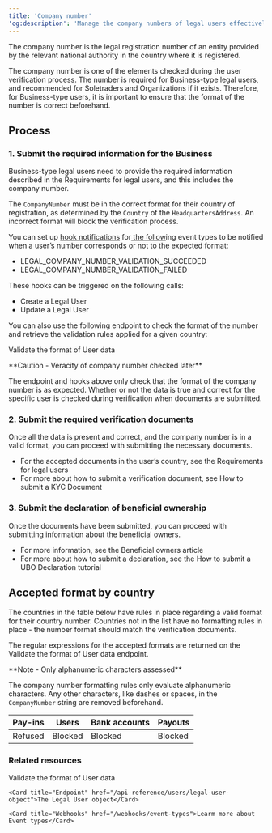 ```yaml
---
title: 'Company number'  
'og:description': 'Manage the company numbers of legal users effectively, and see all expected formats per country, to accelerate the KYB verification process.'  
---
```


The company number is the legal registration number of an entity provided by the relevant national authority in the country where it is registered.  

The company number is one of the elements checked during the user verification process. The number is required for Business-type legal users, and recommended for Soletraders and Organizations if it exists. Therefore, for Business-type users, it is important to ensure that the format of the number is correct beforehand.  

## Process  

### 1. Submit the required information for the Business  

Business-type legal users need to provide the required information described in the Requirements for legal users, and this includes the company number.  

The `CompanyNumber` must be in the correct format for their country of registration, as determined by the `Country` of the `HeadquartersAddress`. An incorrect format will block the verification process.   

You can set up <a href="">hook notifications</a> for<a href=""> the follow</a>ing event types to be notified when a user’s number corresponds or not to the expected format:  
- LEGAL_COMPANY_NUMBER_VALIDATION_SUCCEEDED  
- LEGAL_COMPANY_NUMBER_VALIDATION_FAILED  

These hooks can be triggered on the following calls:  
- Create a Legal User  
- Update a Legal User  

You can also use the following endpoint to check the format of the number and retrieve the validation rules applied for a given country:  

<Card title="Endpoint" href="/api-reference/user-data-format/validate-user-data-format">Validate the format of User data</Card> 

<Warning>  
**Caution - Veracity of company number checked later** 
  
The endpoint and hooks above only check that the format of the company number is as expected. Whether or not the data is true and correct for the specific user is checked during verification when documents are submitted.  
</Warning>  

### 2. Submit the required verification documents  

Once all the data is present and correct, and the company number is in a valid format, you can proceed with submitting the necessary documents.  
- For the accepted documents in the user’s country, see the Requirements for legal users  
- For more about how to submit a verification document, see How to submit a KYC Document  

### 3. Submit the declaration of beneficial ownership  

Once the documents have been submitted, you can proceed with submitting information about the beneficial owners.  
- For more information, see the Beneficial owners article  
- For more about how to submit a declaration, see the How to submit a UBO Declaration tutorial  

## Accepted format by country  

The countries in the table below have rules in place regarding a valid format for their country number. Countries not in the list have no formatting rules in place - the number format should match the verification documents.  

The regular expressions for the accepted formats are returned on the Validate the format of User data endpoint.  

<Note>  
**Note - Only alphanumeric characters assessed** 
  
The company number formatting rules only evaluate alphanumeric characters. Any other characters, like dashes or spaces, in the `CompanyNumber` string are removed beforehand.  
</Note>

<table class="html-table">
    <thead>
        <tr>
            <th class="header">Pay-ins</th>
            <th class="header">Users</th>
            <th class="header">Bank accounts</th>
            <th class="header">Payouts</th>
        </tr>
    </thead>
    <tbody>
        <tr>
            <td class="content">Refused</td>
            <td class="content">Blocked</td>
            <td class="content">Blocked</td>
            <td class="content">Blocked</td>
        </tr>
    </tbody>
</table>

### Related resources  

<CardGroup col={2}> 
    <Card title="Endpoint" href="/api-reference/user-data-format/validate-user-data-format">Validate the format of User data</Card> 

    <Card title="Endpoint" href="/api-reference/users/legal-user-object">The Legal User object</Card>  

    <Card title="Webhooks" href="/webhooks/event-types">Learm more about Event types</Card>
</CardGroup>